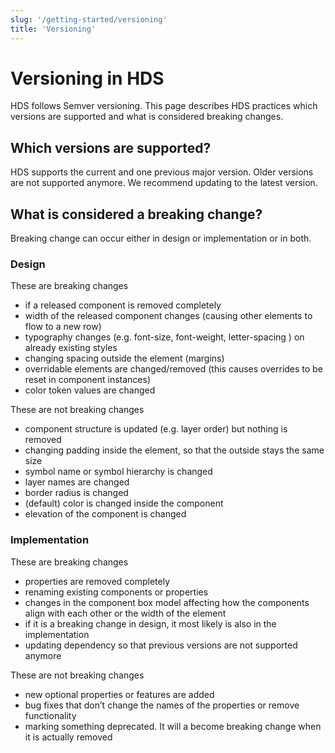 ```yaml
---
slug: '/getting-started/versioning'
title: 'Versioning'
---
```



# Versioning in HDS

<LeadParagraph>HDS follows <ExternalLink href="https://semver.org/">Semver versioning</ExternalLink>. This page describes HDS
  practices which versions are supported and what is considered breaking changes.</LeadParagraph>

## Which versions are supported?

HDS supports the current and one previous major version. Older versions are not supported anymore. We recommend updating to the latest version.

## What is considered a breaking change?

Breaking change can occur either in design or implementation or in both.

### Design

These are breaking changes

- if a released component is removed completely
- width of the released component changes (causing other elements to flow to a new row)
- typography changes (e.g. font-size, font-weight, letter-spacing ) on already existing styles
- changing spacing outside the element (margins)
- overridable elements are changed/removed (this causes overrides to be reset in component instances)
- color token values are changed

These are not breaking changes

- component structure is updated (e.g. layer order) but nothing is removed
- changing padding inside the element, so that the outside stays the same size
- symbol name or symbol hierarchy is changed
- layer names are changed
- border radius is changed
- (default) color is changed inside the component
- elevation of the component is changed

### Implementation

These are breaking changes

- properties are removed completely
- renaming existing components or properties
- changes in the component box model affecting how the components align with each other or the width of the element
- if it is a breaking change in design, it most likely is also in the implementation
- updating dependency so that previous versions are not supported anymore

These are not breaking changes

- new optional properties or features are added
- bug fixes that don’t change the names of the properties or remove functionality
- marking something deprecated. It will a become breaking change when it is actually removed
